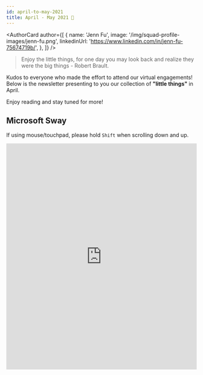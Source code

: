 ```yaml
---
id: april-to-may-2021
title: April - May 2021 🎉
---
```



<AuthorCard
  author={[
    {
      name: 'Jenn Fu',
      image: '/img/squad-profile-images/jenn-fu.png',
      linkedinUrl: 'https://www.linkedin.com/in/jenn-fu-75674719b/',
    },
  ]}
/>

> Enjoy the little things, for one day you may look back and realize they were the big things - Robert Brault.

Kudos to everyone who made the effort to attend our virtual engagements! Below is the newsletter presenting to you our collection of **"little things"** in April.

Enjoy reading and stay tuned for more!

## Microsoft Sway

If using mouse/touchpad, please hold `Shift` when scrolling down and up.

<p>
  <iframe
    width="100%"
    height="600px"
    src="https://sway.office.com/s/v66nPAnbav6F0SMC/embed"
    frameborder="0"
    marginheight="0"
    marginwidth="0"
    max-width="100%"
    sandbox="allow-forms allow-modals allow-orientation-lock allow-popups allow-same-origin allow-scripts"
    scrolling="yes"
    allowfullscreen
    mozallowfullscreen
    msallowfullscreen
    webkitallowfullscreen
    loading="lazy"
  ></iframe>
</p>
